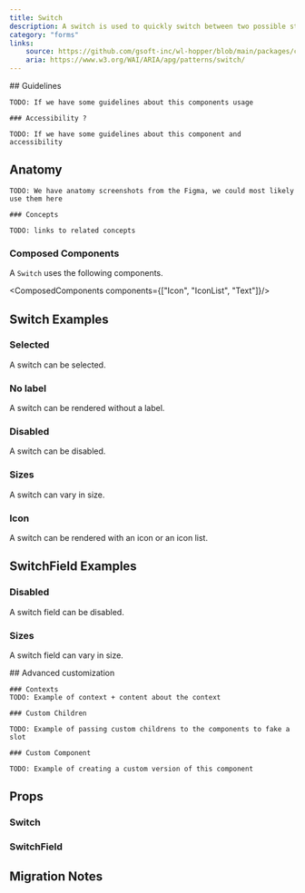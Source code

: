 ```yaml
---
title: Switch
description: A switch is used to quickly switch between two possible states.
category: "forms"
links:
    source: https://github.com/gsoft-inc/wl-hopper/blob/main/packages/components/src/switch/src/Switch.tsx
    aria: https://www.w3.org/WAI/ARIA/apg/patterns/switch/
---
```


<Example src="switch/docs/switch/preview" isOpen />

<FeatureFlag flag="next">
    ## Guidelines

    TODO: If we have some guidelines about this components usage

    ### Accessibility ?

    TODO: If we have some guidelines about this component and accessibility
</FeatureFlag>

## Anatomy

<FeatureFlag flag="rc">

    TODO: We have anatomy screenshots from the Figma, we could most likely use them here

    ### Concepts

    TODO: links to related concepts
</FeatureFlag>

### Composed Components

A `Switch` uses the following components.

<ComposedComponents components={["Icon", "IconList", "Text"]}/>

## Switch Examples

### Selected

A switch can be selected.

<Example src="switch/docs/switch/selected" />

### No label

A switch can be rendered without a label.

<Example src="switch/docs/switch/nolabel" />

### Disabled

A switch can be disabled.

<Example src="switch/docs/switch/disabled" />

### Sizes

A switch can vary in size.

<Example src="switch/docs/switch/sizes" />

### Icon

A switch can be rendered with an icon or an icon list.

<Example src="switch/docs/switch/icons" />

## SwitchField Examples

### Disabled

A switch field can be disabled.

<Example src="switch/docs/switchfield/disabled" />

### Sizes

A switch field can vary in size.

<Example src="switch/docs/switchfield/sizes" />

<FeatureFlag flag="next">
    ## Advanced customization

    ### Contexts
    TODO: Example of context + content about the context

    ### Custom Children

    TODO: Example of passing custom childrens to the components to fake a slot

    ### Custom Component

    TODO: Example of creating a custom version of this component
</FeatureFlag>

## Props

### Switch

<PropTable component="Switch" />

### SwitchField

<PropTable component="SwitchField" />

## Migration Notes

<MigrateGuide src="switch/docs/migration-notes" />
